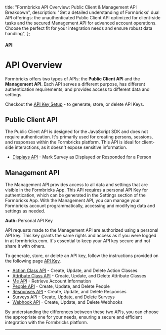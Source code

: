   title: "Formbricks API Overview: Public Client & Management API Breakdown",
  description:
    "Get a detailed understanding of Formbricks' dual API offerings: the unauthenticated Public Client API optimized for client-side tasks and the secured Management API for advanced account operations. Choose the perfect fit for your integration needs and ensure robust data handling",
};

#### API

# API Overview

Formbricks offers two types of APIs: the **Public Client API** and the **Management API**. Each API serves a different purpose, has different authentication requirements, and provides access to different data and settings.

Checkout the [API Key Setup](/docs/api/api-key-setup) - to generate, store, or delete API Keys.

## Public Client API

The Public Client API is designed for the JavaScript SDK and does not require authentication. It's primarily used for creating persons, sessions, and responses within the Formbricks platform. This API is ideal for client-side interactions, as it doesn't expose sensitive information.

- [Displays API](/docs/api/display) - Mark Survey as Displayed or Responded for a Person

## Management API

The Management API provides access to all data and settings that are visible in the Formbricks App. This API requires a personal API Key for authentication, which can be generated in the Settings section of the Formbricks App. With the Management API, you can manage your Formbricks account programmatically, accessing and modifying data and settings as needed.

**Auth:** Personal API Key

API requests made to the Management API are authorized using a personal API key. This key grants the same rights and access as if you were logged in at formbricks.com. It's essential to keep your API key secure and not share it with others.

To generate, store, or delete an API key, follow the instructions provided on the following page [API Key](/docs/api/api-key-setup).

- [Action Class API](/docs/api/action-classes) - Create, Update, and Delete Action Classes
- [Attribute Class API](/docs/api/attribute-classes) - Create, Update, and Delete Attribute Classes
- [Me API](/docs/api/me) - Retrieve Account Information
- [People API](/docs/api/people) - Create, Update, and Delete People
- [Responses API](/docs/api/responses) - Create, Update, and Delete Responses
- [Surveys API](/docs/api/surveys) - Create, Update, and Delete Surveys
- [Webhook API](/docs/api/webhooks) - Create, Update, and Delete Webhooks

<Note>
  By understanding the differences between these two APIs, you can choose the appropriate one for your needs,
  ensuring a secure and efficient integration with the Formbricks platform.
</Note>

---
